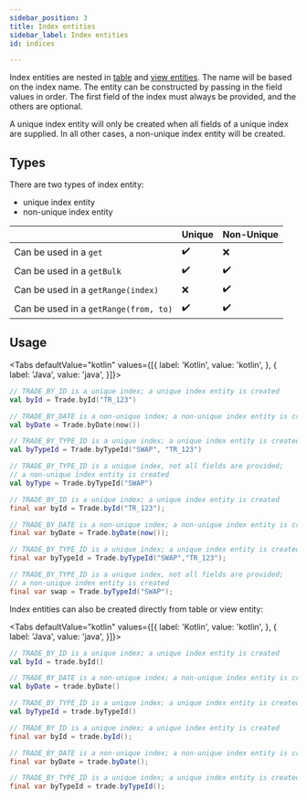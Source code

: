 ```yaml
---
sidebar_position: 3
title: Index entities
sidebar_label: Index entities
id: indices

---
```


Index entities are nested in [table](../tables) and [view entities](../views). The name will be based
on the index name. The entity can be constructed by passing in the field values in order. The first field of the index
must always be provided, and the others are optional. 

A unique index entity will only be created when all fields of a
unique index are supplied. In all other cases, a non-unique index entity will be created.

## Types

There are two types of index entity:

- unique index entity
- non-unique index entity

|                                       | Unique | Non-Unique |
|---------------------------------------|--------|------------|
| Can be used in a `get`                | ✔️     | ❌          |
| Can be used in a `getBulk`            | ✔️     | ✔️         |
| Can be used in a `getRange(index)`    | ❌      | ✔️         |
| Can be used in a `getRange(from, to)` | ✔️     | ✔️         |


## Usage
<Tabs defaultValue="kotlin" values={[{ label: 'Kotlin', value: 'kotlin', }, { label: 'Java', value: 'java', }]}>
<TabItem value="kotlin">

```kotlin
// TRADE_BY_ID is a unique index; a unique index entity is created
val byId = Trade.byId("TR_123")

// TRADE_BY_DATE is a non-unique index; a non-unique index entity is created
val byDate = Trade.byDate(now())

// TRADE_BY_TYPE_ID is a unique index; a unique index entity is created
val byTypeId = Trade.byTypeId("SWAP", "TR_123")

// TRADE_BY_TYPE_ID is a unique index, not all fields are provided;
// a non-unique index entity is created
val byType = Trade.byTypeId("SWAP")
```

</TabItem>
<TabItem value="java">

```java
// TRADE_BY_ID is a unique index; a unique index entity is created
final var byId = Trade.byId("TR_123");

// TRADE_BY_DATE is a non-unique index; a non-unique index entity is created
final var byDate = Trade.byDate(now());

// TRADE_BY_TYPE_ID is a unique index; a unique index entity is created
final var byTypeId = Trade.byTypeId("SWAP","TR_123");

// TRADE_BY_TYPE_ID is a unique index, not all fields are provided;
// a non-unique index entity is created
final var swap = Trade.byTypeId("SWAP");
```
</TabItem>
</Tabs>

Index entities can also be created directly from table or view entity:

<Tabs defaultValue="kotlin" values={[{ label: 'Kotlin', value: 'kotlin', }, { label: 'Java', value: 'java', }]}>
<TabItem value="kotlin">

```kotlin
// TRADE_BY_ID is a unique index; a unique index entity is created
val byId = trade.byId()

// TRADE_BY_DATE is a non-unique index; a non-unique index entity is created
val byDate = trade.byDate()

// TRADE_BY_TYPE_ID is a unique index; a unique index entity is created
val byTypeId = trade.byTypeId()
```

</TabItem>
<TabItem value="java">

```java
// TRADE_BY_ID is a unique index; a unique index entity is created
final var byId = trade.byId();

// TRADE_BY_DATE is a non-unique index; a non-unique index entity is created
final var byDate = trade.byDate();

// TRADE_BY_TYPE_ID is a unique index; a unique index entity is created
final var byTypeId = trade.byTypeId();
```
</TabItem>
</Tabs>
